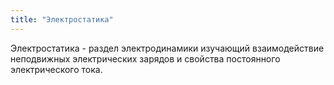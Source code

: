 ```yaml
---
title: "Электростатика"
---
```


Электростатика - раздел электродинамики изучающий взаимодействие неподвижных электрических зарядов и свойства постоянного электрического тока.